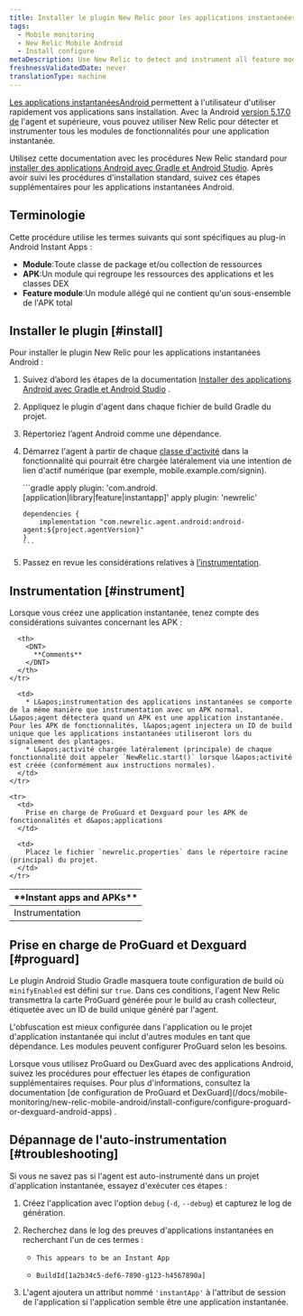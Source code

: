```yaml
---
title: Installer le plugin New Relic pour les applications instantanées Android
tags:
  - Mobile monitoring
  - New Relic Mobile Android
  - Install configure
metaDescription: Use New Relic to detect and instrument all feature modules for Android Instant Apps.
freshnessValidatedDate: never
translationType: machine
---
```


[Les applications instantanéesAndroid ](https://developer.android.com/topic/instant-apps/index.html)permettent à l&apos;utilisateur d&apos;utiliser rapidement vos applications sans installation. Avec la Android [version 5.17.0 de](/docs/release-notes/mobile-release-notes/android-release-notes/android-5170) l&apos;agent et supérieure, vous pouvez utiliser New Relic pour détecter et instrumenter tous les modules de fonctionnalités pour une application instantanée.

Utilisez cette documentation avec les procédures New Relic standard pour [installer des applications Android avec Gradle et Android Studio](/docs/mobile-monitoring/new-relic-mobile-android/install-configure/install-android-apps-gradle-android-studio). Après avoir suivi les procédures d&apos;installation standard, suivez ces étapes supplémentaires pour les applications instantanées Android.

## Terminologie

Cette procédure utilise les termes suivants qui sont spécifiques au plug-in Android Instant Apps :

* <DNT>**Module**</DNT>:Toute classe de package et/ou collection de ressources
* <DNT>**APK**</DNT>:Un module qui regroupe les ressources des applications et les classes DEX
* <DNT>**Feature module**</DNT>:Un module allégé qui ne contient qu&apos;un sous-ensemble de l&apos;APK total

## Installer le plugin [#install]

Pour installer le plugin New Relic pour les applications instantanées Android :

1. Suivez d’abord les étapes de la documentation [Installer des applications Android avec Gradle et Android Studio](/docs/mobile-monitoring/new-relic-mobile-android/install-configure/install-android-apps-gradle-android-studio) .

2. Appliquez le plugin d&apos;agent dans chaque fichier de build Gradle du projet.

3. Répertoriez l’agent Android comme une dépendance.

4. Démarrez l&apos;agent à partir de chaque [classe d&apos;activité](https://developer.android.com/reference/android/app/Activity.html) dans la fonctionnalité qui pourrait être chargée latéralement via une intention de lien d&apos;actif numérique (par exemple, mobile.example.com/signin).

   <CollapserGroup>
     <Collapser id="build.gradle" title="Exemple de build.gradle minimal">
       ```gradle
       apply plugin: 'com.android.[application|library|feature|instantapp]'
       apply plugin: 'newrelic'

       dependencies {
           implementation "com.newrelic.agent.android:android-agent:${project.agentVersion}"
       }
       ```
     </Collapser>
   </CollapserGroup>

5. Passez en revue les considérations relatives à [l’instrumentation](#instrument).

<InstallFeedback />

## Instrumentation [#instrument]

Lorsque vous créez une application instantanée, tenez compte des considérations suivantes concernant les APK :

<table>
  <thead>
    <tr>
      <th style={{ width: "200px" }}>
        <DNT>
          **Instant apps and APKs**
        </DNT>
      </th>

      <th>
        <DNT>
          **Comments**
        </DNT>
      </th>
    </tr>
  </thead>

  <tbody>
    <tr>
      <td>
        Instrumentation
      </td>

      <td>
        * L&apos;instrumentation des applications instantanées se comporte de la même manière que instrumentation avec un APK normal. L&apos;agent détectera quand un APK est une application instantanée. Pour les APK de fonctionnalités, l&apos;agent injectera un ID de build unique que les applications instantanées utiliseront lors du signalement des plantages.
        * L&apos;activité chargée latéralement (principale) de chaque fonctionnalité doit appeler `NewRelic.start()` lorsque l&apos;activité est créée (conformément aux instructions normales).
      </td>
    </tr>

    <tr>
      <td>
        Prise en charge de ProGuard et Dexguard pour les APK de fonctionnalités et d&apos;applications
      </td>

      <td>
        Placez le fichier `newrelic.properties` dans le répertoire racine (principal) du projet.
      </td>
    </tr>
  </tbody>
</table>

## Prise en charge de ProGuard et Dexguard [#proguard]

Le plugin Android Studio Gradle masquera toute configuration de build où `minifyEnabled` est défini sur `true`. Dans ces conditions, l&apos;agent New Relic transmettra la carte ProGuard générée pour le build au crash collecteur, étiquetée avec un ID de build unique généré par l&apos;agent.

L&apos;obfuscation est mieux configurée dans l&apos;application ou le projet d&apos;application instantanée qui inclut d&apos;autres modules en tant que dépendance. Les modules peuvent configurer ProGuard selon les besoins.

<Callout variant="important">
  Lorsque vous utilisez ProGuard ou DexGuard avec des applications Android, suivez les procédures pour effectuer les étapes de configuration supplémentaires requises. Pour plus d&apos;informations, consultez la documentation [de configuration de ProGuard et DexGuard](/docs/mobile-monitoring/new-relic-mobile-android/install-configure/configure-proguard-or-dexguard-android-apps) .
</Callout>

## Dépannage de l&apos;auto-instrumentation [#troubleshooting]

Si vous ne savez pas si l&apos;agent est auto-instrumenté dans un projet d&apos;application instantanée, essayez d&apos;exécuter ces étapes :

1. Créez l&apos;application avec l&apos;option `debug` (`-d`, `--debug`) et capturez le log de génération.

2. Recherchez dans le log des preuves d&apos;applications instantanées en recherchant l&apos;un de ces termes :

   * ```
     This appears to be an Instant App
     ```
   * ```
     BuildId[1a2b34c5-def6-7890-g123-h4567890a]
     ```

3. L&apos;agent ajoutera un attribut nommé `'instantApp'` à l&apos;attribut de session de l&apos;application si l&apos;application semble être une application instantanée.
